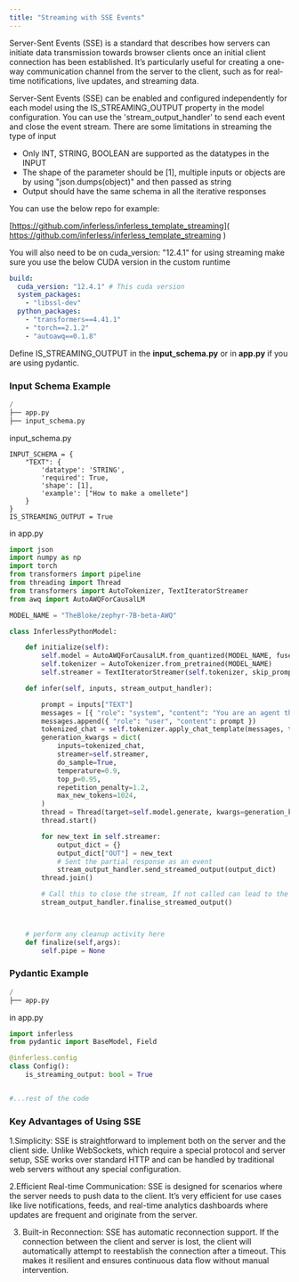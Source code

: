 ```yaml
---
title: "Streaming with SSE Events"
---
```


Server-Sent Events (SSE) is a standard that describes how servers can initiate data transmission towards browser clients once an initial client connection has been established. It’s particularly useful for creating a one-way communication channel from the server to the client, such as for real-time notifications, live updates, and streaming data.


Server-Sent Events (SSE) can be enabled and configured independently for each model using the IS_STREAMING_OUTPUT property in the model configuration. You can use the 'stream_output_handler' to send each event and close the event stream. There are some limitations in streaming the type of input

- Only INT, STRING, BOOLEAN are supported as the datatypes in the INPUT 
- The shape of the parameter should be [1], multiple inputs or objects are by using "json.dumps(object)" and then passed as string 
- Output should have the same schema in all the iterative responses 


You can use the below repo for example:

[https://github.com/inferless/inferless_template_streaming]( https://github.com/inferless/inferless_template_streaming )

You will also need to be on cuda_version: "12.4.1" for using streaming make sure you use the below CUDA version in the custom runtime

```yaml
build:
  cuda_version: "12.4.1" # This cuda version 
  system_packages:
    - "libssl-dev"
  python_packages:
    - "transformers==4.41.1"
    - "torch==2.1.2"
    - "autoawq==0.1.8"
```


Define  IS_STREAMING_OUTPUT in the **input\_schema.py** or in **app.py** if you are using pydantic.

### Input Schema Example

```python
/
├── app.py
├── input_schema.py 
```

input\_schema.py 

```input_schema
INPUT_SCHEMA = {
    "TEXT": {
        'datatype': 'STRING',
        'required': True,
        'shape': [1],
        'example': ["How to make a omellete"]
    }
}
IS_STREAMING_OUTPUT = True
```

in app.py 

```python
import json
import numpy as np
import torch
from transformers import pipeline
from threading import Thread
from transformers import AutoTokenizer, TextIteratorStreamer
from awq import AutoAWQForCausalLM

MODEL_NAME = "TheBloke/zephyr-7B-beta-AWQ"

class InferlessPythonModel:

    def initialize(self):
        self.model = AutoAWQForCausalLM.from_quantized(MODEL_NAME, fuse_layers=False, version="GEMV")
        self.tokenizer = AutoTokenizer.from_pretrained(MODEL_NAME)
        self.streamer = TextIteratorStreamer(self.tokenizer, skip_prompt=True, skip_special_tokens=True)

    def infer(self, inputs, stream_output_handler):

        prompt = inputs["TEXT"]
        messages = [{ "role": "system", "content": "You are an agent that know about about cooking." }] 
        messages.append({ "role": "user", "content": prompt })
        tokenized_chat = self.tokenizer.apply_chat_template(messages, tokenize=True, add_generation_prompt=True, return_tensors="pt").cuda()
        generation_kwargs = dict(
            inputs=tokenized_chat,
            streamer=self.streamer,
            do_sample=True,
            temperature=0.9,
            top_p=0.95,
            repetition_penalty=1.2,
            max_new_tokens=1024,
        )
        thread = Thread(target=self.model.generate, kwargs=generation_kwargs)
        thread.start()

        for new_text in self.streamer:
            output_dict = {}
            output_dict["OUT"] = new_text
            # Sent the partial response as an event 
            stream_output_handler.send_streamed_output(output_dict)
        thread.join()

        # Call this to close the stream, If not called can lead to the issue of request not being released
        stream_output_handler.finalise_streamed_output()



    # perform any cleanup activity here
    def finalize(self,args):
        self.pipe = None
```

### Pydantic Example

```python
/
├── app.py
```

in app.py 

```python
import inferless
from pydantic import BaseModel, Field

@inferless.config
class Config():
    is_streaming_output: bool = True


#...rest of the code 
```


### Key Advantages of Using SSE

1.Simplicity: SSE is straightforward to implement both on the server and the client side. Unlike WebSockets, which require a special protocol and server setup, SSE works over standard HTTP and can be handled by traditional web servers without any special configuration.

2.Efficient Real-time Communication: SSE is designed for scenarios where the server needs to push data to the client. It’s very efficient for use cases like live notifications, feeds, and real-time analytics dashboards where updates are frequent and originate from the server.

3. Built-in Reconnection: SSE has automatic reconnection support. If the connection between the client and server is lost, the client will automatically attempt to reestablish the connection after a timeout. This makes it resilient and ensures continuous data flow without manual intervention.